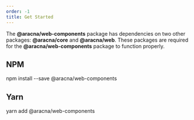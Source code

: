```yaml
---
order: -1
title: Get Started
---
```



The **@aracna/web-components** package has dependencies on two other packages: **@aracna/core** and **@aracna/web**. These packages are required for the **@aracna/web-components** package to function properly.

## NPM

<CodeWindow client:load language='bash'>
  npm install --save @aracna/web-components
</CodeWindow>

## Yarn

<CodeWindow client:load language='bash'>
  yarn add @aracna/web-components
</CodeWindow>
